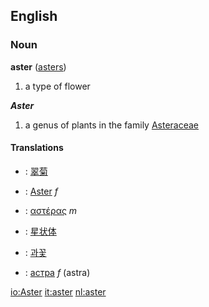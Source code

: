 ==English==

===Noun===
'''aster''' ([[asters]])
#a type of flower

'''''Aster'''''
#a genus of plants in the family [[Asteraceae]]

====Translations====
*{{zh}}: [[翠菊]]
*{{de}}: [[Aster]] ''f''
*{{el}}: [[αστέρας]] ''m''
*{{ja}}: [[星状体]]
*{{ko}}: [[과꽃]]
*{{ru}}: [[астра]] ''f'' (astra)

[[io:Aster]]
[[it:aster]]
[[nl:aster]]